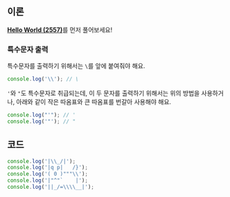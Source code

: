 ## 이론

[**Hello World (2557)**](2557?language=js)를 먼저 풀어보세요!

### 특수문자 출력

특수문자를 출력하기 위해서는 `\`를 앞에 붙여줘야 해요.

```js
console.log('\\'); // \
```

`'`와 `"`도 특수문자로 취급되는데, 이 두 문자를 출력하기 위해서는 위의 방법을 사용하거나, 아래와 같이 작은 따옴표와 큰 따옴표를 번갈아 사용해야 해요.

```js
console.log("'"); // '
console.log('"'); // "
```

## 코드

```js
console.log('|\\_/|');
console.log('|q p|   /}');
console.log('( 0 )"""\\');
console.log('|"^"`    |');
console.log('||_/=\\\\__|');
```
